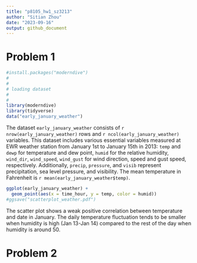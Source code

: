 ```yaml
---
title: "p8105_hw1_sz3213"
author: "Sitian Zhou"
date: "2023-09-16"
output: github_document
---
```



# Problem 1

```r
#install.packages("moderndive")
#
#
# loading dataset
#
#
library(moderndive)
library(tidyverse)
data("early_january_weather")
```

The dataset `early_january_weather` consists of `r nrow(early_january_weather)` rows and `r ncol(early_january_weather)` variables. This dataset includes various essential variables measured at EWR weather station from January 1st to January 15th in 2013: `temp` and `dewp` for temperature and dew point, `humid` for the relative humidity, `wind_dir`, `wind_speed`, `wind_gust` for wind direction, speed and gust speed, respectively. Additionally, `precip`, `pressure`, and `visib` represent precipitation, sea level pressure, and visibility. The mean temperature in Fahrenheit is `r mean(early_january_weather$temp)`.


```r
ggplot(early_january_weather) + 
  geom_point(aes(x = time_hour, y = temp, color = humid))
#ggsave("scatterplot_weather.pdf")
```

The scatter plot shows a weak positive correlation between temperature and date in January. The daily temperature fluctuation tends to be smaller when humidity is high (Jan 13-Jan 14) compared to the rest of the day when humidity is around 50.


# Problem 2




















